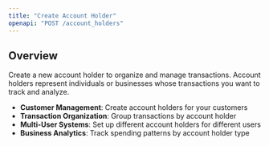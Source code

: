 ```yaml
---
title: "Create Account Holder"
openapi: "POST /account_holders"
---
```


## Overview

Create a new account holder to organize and manage transactions. Account holders represent individuals or businesses whose transactions you want to track and analyze.


- **Customer Management**: Create account holders for your customers
- **Transaction Organization**: Group transactions by account holder
- **Multi-User Systems**: Set up different account holders for different users
- **Business Analytics**: Track spending patterns by account holder type
